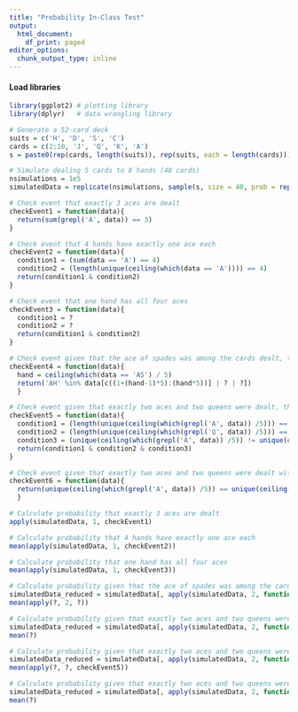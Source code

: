 ```yaml
---
title: "Probability In-Class Test"
output:
  html_document:
    df_print: paged
editor_options:
  chunk_output_type: inline
---
```


#### Load libraries
```r
library(ggplot2) # plotting library
library(dplyr)   # data wrangling library
```

```r
# Generate a 52-card deck
suits = c('H', 'D', 'S', 'C')
cards = c(2:10, 'J', 'Q', 'K', 'A')
s = paste0(rep(cards, length(suits)), rep(suits, each = length(cards)))
```

```r
# Simulate dealing 5 cards to 8 hands (40 cards)
nsimulations = 1e5
simulatedData = replicate(nsimulations, sample(s, size = 40, prob = rep(1/length(s), length(s))))
```

```r
# Check event that exactly 3 aces are dealt
checkEvent1 = function(data){
  return(sum(grepl('A', data)) == 3)
}
```

```r
# Check event that 4 hands have exactly one ace each
checkEvent2 = function(data){
  condition1 = (sum(data == 'A') == 4)
  condition2 = (length(unique(ceiling(which(data == 'A')))) == 4)
  return(condition1 & condition2)
}
```

```r
# Check event that one hand has all four aces
checkEvent3 = function(data){
  condition1 = ?
  condition2 = ?
  return(condition1 & condition2)
}
```

```r
# Check event given that the ace of spades was among the cards dealt, that it is in a hand with at least one other spade.
checkEvent4 = function(data){
  hand = ceiling(which(data == 'AS') / 5)
  return('AH' %in% data[c((1+(hand-1)*5):(hand*5))] | ? | ?])
  }
```

```r
# Check event given that exactly two aces and two queens were dealt, that both aces are together in one hand and both queens are together in a different hand.
checkEvent5 = function(data){
  condition1 = (length(unique(ceiling(which(grepl('A', data)) /5))) == 1)
  condition2 = (length(unique(ceiling(which(grepl('Q', data)) /5))) == 1)
  condition3 = (unique(ceiling(which(grepl('A', data)) /5)) != unique(ceiling(which(grepl('Q', data)) /5)))
  return(condition1 & condition2 & condition3)
}
```

```r
# Check event given that exactly two aces and two queens were dealt with the two aces together in a hand and the two queens together in a hand that all four of those cards are together in the same hand.
checkEvent6 = function(data){
  return(unique(ceiling(which(grepl('A', data)) /5)) == unique(ceiling(which(grepl('Q', data)) /5))) 
  }
```

```r
# Calculate probability that exactly 3 aces are dealt
apply(simulatedData, 1, checkEvent1)
```

```r
# Calculate probability that 4 hands have exactly one ace each
mean(apply(simulatedData, 1, checkEvent2))
```

```r
# Calculate probability that one hand has all four aces
mean(apply(simulatedData, 1, checkEvent3))
```

```r
# Calculate probability given that the ace of spades was among the cards dealt, that it is in a hand with at least one other spade.
simulatedData_reduced = simulatedData[, apply(simulatedData, 2, function(data){return(? %in% data)})]
mean(apply(?, 2, ?))
```

```r
# Calculate probability given that exactly two aces and two queens were dealt, find the probability that both aces are together in one hand and both queens are together in a different hand.
simulatedData_reduced = simulatedData[, apply(simulatedData, 2, function(data){return('AS' %in% data)})]
mean(?)
```

```r
# Calculate probability given that exactly two aces and two queens were dealt, find the probability that both aces are together in one hand and both queens are together in a different hand.
simulatedData_reduced = simulatedData[, apply(simulatedData, 2, function(data){return((sum(grepl('A', data)) == 2) & ?)]
mean(apply(?, ?, checkEvent5))
```

```r
# Calculate probability given that exactly two aces and two queens were dealt with the two aces together in a hand and the two queens together in a hand, find the probability that all four of those cards are together in the same hand.
simulatedData_reduced = simulatedData[, apply(simulatedData, 2, function(data){return((sum(grepl('A', data)) == 2) & sum(grepl('Q', data)) == 2 & length(unique(ceiling(which(grepl('A', data)) /5))) == 1 & ? == 1)})]
mean(?)
```


